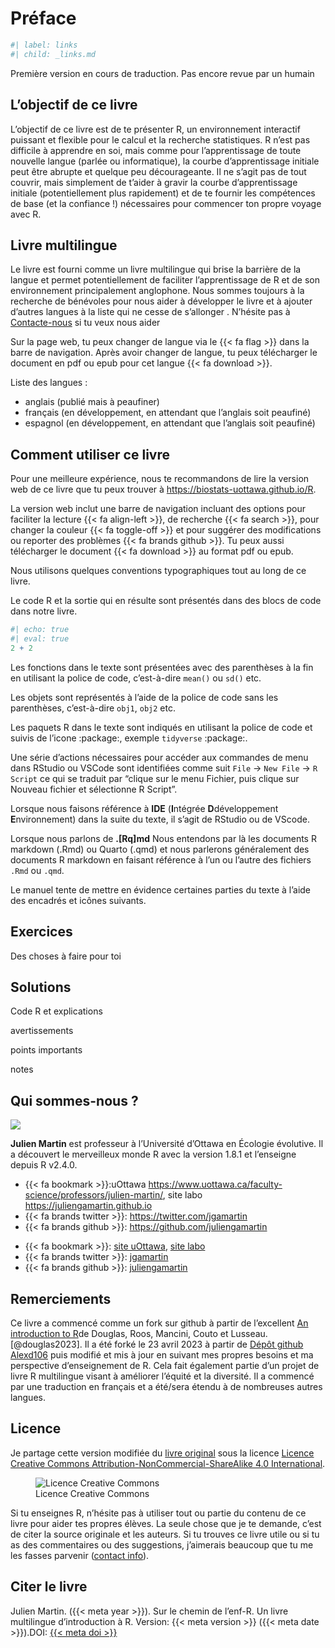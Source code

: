 # Préface {.unnumbered}

```r
#| label: links
#| child: _links.md
```

::: {.callout-warning}
Première version en cours de traduction. 
Pas encore revue par un humain
:::

## L'objectif de ce livre {.unnumbered}

L'objectif de ce livre est de te présenter R, un environnement interactif puissant et flexible pour le calcul et la recherche statistiques.
R n'est pas difficile à apprendre en soi, mais comme pour l'apprentissage de toute nouvelle langue (parlée ou informatique), la courbe d'apprentissage initiale peut être abrupte et quelque peu décourageante.
Il ne s'agit pas de tout couvrir, mais simplement de t'aider à gravir la courbe d'apprentissage initiale (potentiellement plus rapidement) et de te fournir les compétences de base (et la confiance !) nécessaires pour commencer ton propre voyage avec R.

## Livre multilingue

Le livre est fourni comme un livre multilingue qui brise la barrière de la langue et permet potentiellement de faciliter l'apprentissage de R et de son environnement principalement anglophone.
Nous sommes toujours à la recherche de bénévoles pour nous aider à développer le livre et à ajouter d'autres langues à la liste qui ne cesse de s'allonger . N'hésite pas à [Contacte-nous](#qui) si tu veux nous aider

Sur la page web, tu peux changer de langue via le {{< fa flag >}} dans la barre de navigation. Après avoir changer de langue, tu peux télécharger le document en pdf ou epub pour cet langue {{< fa download >}}.

Liste des langues :

- anglais (publié mais à peaufiner)
- français (en développement, en attendant que l'anglais soit peaufiné)
- espagnol (en développement, en attendant que l'anglais soit peaufiné)

## Comment utiliser ce livre {.unnumbered}

Pour une meilleure expérience, nous te recommandons de lire la version web de ce livre que tu peux trouver à [https://biostats-uottawa.github.io/R](https://biostats-uottawa.github.io/R).

La version web inclut une barre de navigation incluant des options pour faciliter la lecture {{< fa align-left >}}, de recherche {{< fa  search >}}, pour changer la couleur {{< fa toggle-off >}} et pour suggérer des modifications ou reporter des problèmes {{< fa brands github >}}.
Tu peux aussi télécharger le document {{< fa download >}} au format pdf ou epub.

Nous utilisons quelques conventions typographiques tout au long de ce livre.

Le code R et la sortie qui en résulte sont présentés dans des blocs de code dans notre livre.

```r
#| echo: true
#| eval: true
2 + 2
```

Les fonctions dans le texte sont présentées avec des parenthèses à la fin en utilisant la police de code, c'est-à-dire
`mean()` ou `sd()` etc.

Les objets sont représentés à l'aide de la police de code sans les parenthèses, c'est-à-dire 
`obj1`, `obj2` etc.

Les paquets R dans le texte sont indiqués en utilisant la police de code et suivis de l'icone :package:, exemple `tidyverse` :package:.

Une série d'actions nécessaires pour accéder aux commandes de menu dans RStudio ou VSCode sont identifiées comme suit `File` -> `New File` -> `R Script` ce qui se traduit par "clique sur le menu Fichier, puis clique sur Nouveau fichier et sélectionne R Script".

Lorsque nous faisons référence à **IDE** (**I**ntégrée **D**développement **E**nvironnement) dans la suite du texte, il s'agit de RStudio ou de VScode.

Lorsque nous parlons de **.[Rq]md** Nous entendons par là les documents R markdown (.Rmd) ou Quarto (.qmd) et nous parlerons généralement des documents R markdown en faisant référence à l'un ou l'autre des fichiers `.Rmd` ou `.qmd`.

Le manuel tente de mettre en évidence certaines parties du texte à l'aide des encadrés et icônes suivants.

::: {.callout-caution}

# Exercices

Des choses à faire pour toi
:::

::: {.callout-note}

# Solutions

Code R et explications
:::

::: {.callout-warning}
avertissements
:::

::: {.callout-important}
points importants
:::

::: {.callout-note}
notes
:::

## Qui sommes-nous ? {#qui}

::: {layout="[25, -5, 70]"}

![](images/author/julien.jpg){fig-align="center"}

:::: {}
**Julien Martin** est professeur à l'Université d'Ottawa en Écologie évolutive. Il a découvert le merveilleux monde R avec la version 1.8.1 et l'enseigne depuis R v2.4.0.

::::: {.content-visible when-format="pdf"}
- {{< fa bookmark >}}:uOttawa <https://www.uottawa.ca/faculty-science/professors/julien-martin/>, site labo <https://juliengamartin.github.io>
- {{< fa brands twitter >}}: <https://twitter.com/jgamartin>
- {{< fa brands github >}}: <https://github.com/juliengamartin>
:::::

::::: {.content-visible when-format="html"}
- {{< fa bookmark >}}: [site uOttawa](https://www.uottawa.ca/faculty-science/professors/julien-martin/), [site labo](https://juliengamartin.github.io)
- {{< fa brands twitter >}}: [jgamartin](https://twitter.com/jgamartin)
- {{< fa brands github >}}: [juliengamartin](https://github.com/juliengamartin)
:::::
::::
:::

## Remerciements {.unnumbered}

Ce livre a commencé comme un fork sur github à partir de l'excellent [An introduction to R](https://intro2r.com/)de Douglas, Roos, Mancini, Couto et Lusseau. [@douglas2023].
Il a été forké le 23 avril 2023 à partir de [Dépôt github Alexd106](https://github.com/alexd106/Rbook) puis modifié et mis à jour en suivant mes propres besoins et ma perspective d'enseignement de R.
Cela fait également partie d'un projet de livre R multilingue visant à améliorer l'équité et la diversité. Il a commencé par une traduction en français et a été/sera étendu à de nombreuses autres langues.

## Licence {.unnumbered}

Je partage cette version modifiée du [livre original](https://intro2r.com/) sous la licence [Licence Creative Commons Attribution-NonCommercial-ShareAlike 4.0 International](http://creativecommons.org/licenses/by-nc-sa/4.0/).

![Licence Creative Commons](images/license_cc.png)

Si tu enseignes R, n'hésite pas à utiliser tout ou partie du contenu de ce livre pour aider tes propres élèves.
La seule chose que je te demande, c'est de citer la source originale et les auteurs.
Si tu trouves ce livre utile ou si tu as des commentaires ou des suggestions, j'aimerais beaucoup que tu me les fasses parvenir ([contact info](#qui)).






## Citer le livre

Julien Martin. ({{< meta year >}}). Sur le chemin de l'enf-R. Un livre multilingue d'introduction à R. Version: {{< meta version >}} ({{< meta date >}}).DOI: [{{< meta doi >}}](https://zenodo.org/doi/10.5281/zenodo.10929585)



::: {.content-visible when-format="pdf"}
\clearpage\pagenumbering{arabic}\setcounter{page}{1}
:::
